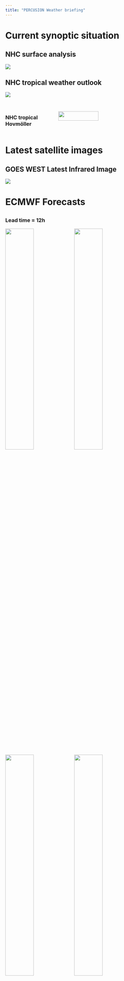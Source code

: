 ```yaml
---
title: "PERCUSION Weather briefing"
---
```


# Current synoptic situation
## NHC surface analysis
![]({{< meta plots.external_inst.nhc_surface_analysis_atlantic >}})

## NHC tropical weather outlook
![]({{< meta plots.external_inst.nhc_seven_days_outlook >}})

##
:::: {.columns}
::: {.column width="30%"}
### NHC tropical Hovmöller
:::
::: {.column width="70%"}
![]({{< meta plots.external_inst.nhc_hovmoller >}}){width="61%"}
:::
::::


# Latest satellite images
## GOES WEST Latest Infrared Image
![]({{< meta plots.external_inst.current_satellite_image_ir >}})

# ECMWF Forecasts

## 
### Lead time = 12h
::: {layout-nrow=2}
![]({{< meta plots.internal.iwv_itcz_edges.012h >}}){width=42%}
![]({{< meta plots.internal.sfc_winds.012h >}}){width=42%}
![]({{< meta plots.internal.cloud_top_height.012h >}}){width=42%}
![]({{< meta plots.internal.precip.012h >}}){width=42%}
:::

## 
### Lead time = 36h
::: {layout-nrow=2}
![]({{< meta plots.internal.iwv_itcz_edges.036h >}}){width=42%}
![]({{< meta plots.internal.sfc_winds.036h >}}){width=42%}
![]({{< meta plots.internal.cloud_top_height.036h >}}){width=42%}
![]({{< meta plots.internal.precip.036h >}}){width=42%}
:::

## 
### Lead time = 60h
::: {layout-nrow=2}
![]({{< meta plots.internal.iwv_itcz_edges.060h >}}){width=42%}
![]({{< meta plots.internal.sfc_winds.060h >}}){width=42%}
![]({{< meta plots.internal.cloud_top_height.060h >}}){width=42%}
![]({{< meta plots.internal.precip.060h >}}){width=42%}
:::

## 
### Lead time = 84h
::: {layout-nrow=2}
![]({{< meta plots.internal.iwv_itcz_edges.084h >}}){width=42%}
![]({{< meta plots.internal.sfc_winds.084h >}}){width=42%}
![]({{< meta plots.internal.cloud_top_height.084h >}}){width=42%}
![]({{< meta plots.internal.precip.084h >}}){width=42%}
:::

## 
### Lead time = 108h
::: {layout-nrow=2}
![]({{< meta plots.internal.iwv_itcz_edges.108h >}}){width=42%}
![]({{< meta plots.internal.sfc_winds.108h >}}){width=42%}
![]({{< meta plots.internal.cloud_top_height.108h >}}){width=42%}
![]({{< meta plots.internal.precip.108h >}}){width=42%}
:::

# Saharan dust forecast
##
::: {layout-nrow=2}
![lead time = 12h]({{< meta plots.external_lead.dust.012h >}}){width=75%}

![lead time = 36h]({{< meta plots.external_lead.dust.036h >}}){width=75%}

![lead time = 60h]({{< meta plots.external_lead.dust.060h >}}){width=75%}

![lead time = 84h]({{< meta plots.external_lead.dust.084h >}}){width=75%}
:::

##
:::: {.columns}
::: {.column width="30%"}
### Local forecast for {{< meta location >}}
:::
::: {.column width="70%"}
![]({{< meta plots.external_inst.ifs_meteogram >}}){width="61%"}
:::
::::

## Summary
- We are still affected by a tropical wave, which is slowly moving westward off Sal.
- Very high chance for tropical cyclone development in the western Atlantic basin
- Tomorrows flight:
  - Seems to be calm upstream of a new tropical wave
  - Still some uncertainty in the position of both edges
  - Some chance to sample doldrums in northern circle
- A new tropical wave will affect us by the end of the week